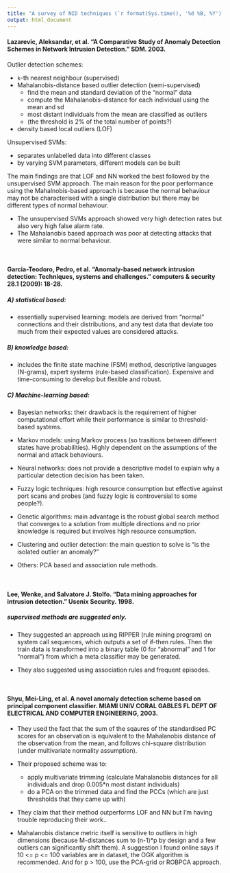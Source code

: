 ```yaml
---
title: "A survey of NID techniques (`r format(Sys.time(), '%d %B, %Y')`)"
output: html_document
---
```


#### Lazarevic, Aleksandar, et al. "A Comparative Study of Anomaly Detection Schemes in Network Intrusion Detection." SDM. 2003.

Outlier detection schemes:

- `k`-th nearest neighbour (supervised)
- Mahalanobis-distance based outlier detection (semi-supervised)
    - find the mean and standard deviation of the "normal" data
    - compute the Mahalanobis-distance for each individual using the mean and sd
    - most distant individuals from the mean are classified as outliers
    - (the threshold is 2% of the total number of points?)
- density based local outliers (LOF)

Unsupervised SVMs:

- separates unlabelled data into different classes
- by varying SVM parameters, different models can be built

The main findings are that LOF and NN worked the best followed by the unsupervised SVM approach.
The main reason for the poor performance using the Mahalnobis-based approach is because the normal behaviour may not be characterised with a single distribution but there may be different types of normal behaviour.

- The unsupervised SVMs approach showed very high detection rates but also very high false alarm rate.
- The Mahalanobis based approach was poor at detecting attacks that were similar to normal behaviour.

<br>

#### Garcia-Teodoro, Pedro, et al. "Anomaly-based network intrusion detection: Techniques, systems and challenges." computers & security 28.1 (2009): 18-28.

##### A) statistical based:

- essentially supervised learning: models are derived from "normal" connections and their distributions, and any test data that deviate too much from their expected values are considered attacks.

##### B) knowledge based:

- includes the finite state machine (FSM) method, descriptive languages (N-grams), expert systems (rule-based classification). Expensive and time-consuming to develop but flexible and robust.

##### C) Machine-learning based:

- Bayesian networks: their drawback is the requirement of higher computational effort while their performance is similar to threshold-based systems.

- Markov models: using Markov process (so trasitions between different states have probabilities). Highly dependent on the assumptions of the normal and attack behaviours.

- Neural networks: does not provide a descriptive model to explain why a particular detection decision has been taken.

- Fuzzy logic techniques: high resource consumption but effective against port scans and probes (and fuzzy logic is controversial to some people?).

- Genetic algorithms: main advantage is the robust global search method that converges to a solution from multiple directions and no prior knowledge is required but involves high resource consumption.

- Clustering and outlier detection: the main question to solve is "is the isolated outlier an anomaly?"

- Others: PCA based and association rule methods.

<br>

#### Lee, Wenke, and Salvatore J. Stolfo. "Data mining approaches for intrusion detection." Usenix Security. 1998.
##### supervised methods are suggested only.

- They suggested an approach using RIPPER (rule mining program) on system call sequences, which outputs a set of if-then rules. Then the train data is transformed into a binary table (0 for "abnormal" and 1 for "normal") from which a meta classifier may be generated.

- They also suggested using association rules and frequent episodes.

<br>

#### Shyu, Mei-Ling, et al. A novel anomaly detection scheme based on principal component classifier. MIAMI UNIV CORAL GABLES FL DEPT OF ELECTRICAL AND COMPUTER ENGINEERING, 2003.

- They used the fact that the sum of the sqaures of the standardised PC scores for an observation is equivalent to the Mahalanobis distance of the observation from the mean, and follows chi-square distribution (under multivariate normality assumption).

- Their proposed scheme was to:
    - apply multivariate trimming (calculate Mahalanobis distances for all individuals and drop 0.005*n most distant individuals)
    - do a PCA on the trimmed data and find the PCCs (which are just thresholds that they came up with)

- They claim that their method outperforms LOF and NN but I'm having trouble reproducing their work..

- Mahalanobis distance metric itself is sensitive to outliers in high dimensions (because M-distances sum to (n-1)*p by design and a few outliers can significantly shift them). A suggestion I found online says if 10 <= p <= 100 variables are in dataset, the OGK algorithm is recommended. And for p > 100, use the PCA-grid or ROBPCA approach.













